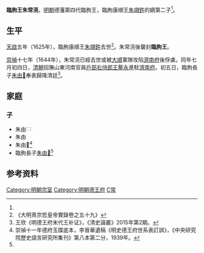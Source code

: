 '''臨朐王朱常湸'''{{BD|？||17世紀|catIdx=Z朱}}，[[明朝|明朝]]德藩第四代臨朐王，臨朐康順王[[朱翊鈝|朱翊鈝]]的嫡第二子<ref name=dfyd/>。

==生平==
[[天啟_(明朝)|天啟]]五年（1625年），臨朐康順王[[朱翊鈝|朱翊鈝]]去世<ref>《大明熹宗悊皇帝實錄卷之五十九》</ref>。朱常湸後襲封'''臨朐王'''。

[[崇禎|崇禎]]十七年（1644年），朱常湸已經去世或被[[大順_(政權)|大順]]軍隊攻陷[[濟南府|濟南府]]後俘虜。同年七月初四日，[[清朝|清朝]]招撫山東河南官員[[戶部右侍郎|戶部右侍郎]][[王鳌永|王鳌永]]進駐[[濟南府|濟南府]]。初五日，臨朐長子[[朱由𬃉|朱由𬃉]]奉表歸降清廷<ref name=wx>王欣《明德王府末代王补证》，《清史論叢》2015年第2期。</ref>。

==家庭==
===子===
*朱由[[File:⿱艹䧨.png|15px]]
*朱由{{缺字||64}}
*朱由𦆱<ref name=dfyd>崇禎十一年德府玉牒底本，李晉華遺稿《明史德王府世系表訂誤》，《中央研究院歷史語言研究所集刊》第八本第二分，1939年。</ref>
*臨朐長子[[朱由𬃉|朱由𬃉]]<ref name=wx/>

==参考资料==
{{reflist|2}}

{{s-start}}
{{s-bef|before=父康順王[[朱翊鈝|朱翊鈝]]}}
{{s-ttl|title=[[明朝藩王列表_(德王系)#臨朐國|明臨朐國國王]]|years=1625年後－1644年？}}
{{s-none|無|降清，封國廢除}}
{{end}}

[[Category:明朝宗室|Category:明朝宗室]]
[[Category:明朝德王府|Category:明朝德王府]]
[[Category:朱姓|C常]]